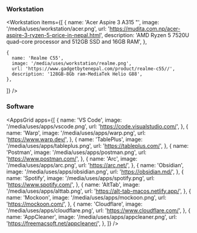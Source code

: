 ### Workstation

<Workstation
  items={[
    {
      name: 'Acer Aspire 3 A315 "',
      image: '/media/uses/workstation/acer.png',
      url: 'https://mudita.com.np/acer-aspire-3-ryzen-5-price-in-nepal.html',
      description:
        'AMD Ryzen 5 7520U quad-core processor and 512GB SSD and 16GB RAM',
    },

    {
      name: 'Realme C55',
      image: '/media/uses/workstation/realme.png',
      url: 'https://www.gadgetbytenepal.com/product/realme-c55//',
      description: '128GB-8Gb ram-MediaTek Helio G88',
    },
  ]}
/>

### Software

<AppsGrid
  apps={[
    {
      name: 'VS Code',
      image: '/media/uses/apps/vscode.png',
      url: 'https://code.visualstudio.com/',
    },
    {
      name: 'Warp',
      image: '/media/uses/apps/warp.png',
      url: 'https://www.warp.dev/',
    },
    {
      name: 'TablePlus',
      image: '/media/uses/apps/tableplus.png',
      url: 'https://tableplus.com/',
    },
    {
      name: 'Postman',
      image: '/media/uses/apps/postman.png',
      url: 'https://www.postman.com/',
    },
    {
      name: 'Arc',
      image: '/media/uses/apps/arc.png',
      url: 'https://arc.net/',
    },
    {
      name: 'Obsidian',
      image: '/media/uses/apps/obsidian.png',
      url: 'https://obsidian.md/',
    },
    {
      name: 'Spotify',
      image: '/media/uses/apps/spotify.png',
      url: 'https://www.spotify.com/',
    },
    {
      name: 'AltTab',
      image: '/media/uses/apps/alttab.png',
      url: 'https://alt-tab-macos.netlify.app/',
    },
    {
      name: 'Mockoon',
      image: '/media/uses/apps/mockoon.png',
      url: 'https://mockoon.com/',
    },
    {
      name: 'Cloudflare',
      image: '/media/uses/apps/cloudflare.png',
      url: 'https://www.cloudflare.com/',
    },
    {
      name: 'AppCleaner',
      image: '/media/uses/apps/appcleaner.png',
      url: 'https://freemacsoft.net/appcleaner/',
    },
  ]}
/>
